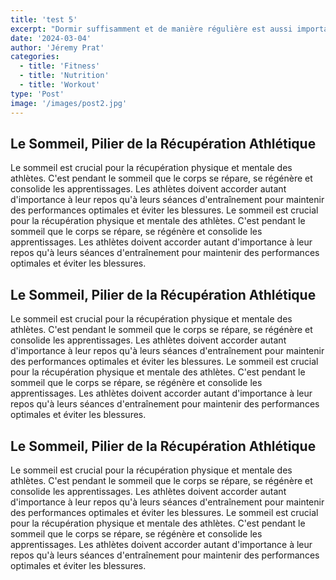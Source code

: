 ```yaml
---
title: 'test 5'
excerpt: "Dormir suffisamment et de manière régulière est aussi important que l'entraînement lui-même pour les athlètes de haut niveau."
date: '2024-03-04'
author: 'Jéremy Prat'
categories:
  - title: 'Fitness'
  - title: 'Nutrition'
  - title: 'Workout'
type: 'Post'
image: '/images/post2.jpg'
---
```


<h2>Le Sommeil, Pilier de la Récupération Athlétique</h2>

<p>
  Le sommeil est crucial pour la récupération physique et mentale des athlètes.
  C'est pendant le sommeil que le corps se répare, se régénère et consolide les
  apprentissages. Les athlètes doivent accorder autant d'importance à leur repos
  qu'à leurs séances d'entraînement pour maintenir des performances optimales et
  éviter les blessures. Le sommeil est crucial pour la récupération physique et
  mentale des athlètes. C'est pendant le sommeil que le corps se répare, se
  régénère et consolide les apprentissages. Les athlètes doivent accorder autant
  d'importance à leur repos qu'à leurs séances d'entraînement pour maintenir des
  performances optimales et éviter les blessures.
</p>

<h2>Le Sommeil, Pilier de la Récupération Athlétique</h2>

<p>
  Le sommeil est crucial pour la récupération physique et mentale des athlètes.
  C'est pendant le sommeil que le corps se répare, se régénère et consolide les
  apprentissages. Les athlètes doivent accorder autant d'importance à leur repos
  qu'à leurs séances d'entraînement pour maintenir des performances optimales et
  éviter les blessures. Le sommeil est crucial pour la récupération physique et
  mentale des athlètes. C'est pendant le sommeil que le corps se répare, se
  régénère et consolide les apprentissages. Les athlètes doivent accorder autant
  d'importance à leur repos qu'à leurs séances d'entraînement pour maintenir des
  performances optimales et éviter les blessures.
</p>

<h2>Le Sommeil, Pilier de la Récupération Athlétique</h2>

<p>
  Le sommeil est crucial pour la récupération physique et mentale des athlètes.
  C'est pendant le sommeil que le corps se répare, se régénère et consolide les
  apprentissages. Les athlètes doivent accorder autant d'importance à leur repos
  qu'à leurs séances d'entraînement pour maintenir des performances optimales et
  éviter les blessures. Le sommeil est crucial pour la récupération physique et
  mentale des athlètes. C'est pendant le sommeil que le corps se répare, se
  régénère et consolide les apprentissages. Les athlètes doivent accorder autant
  d'importance à leur repos qu'à leurs séances d'entraînement pour maintenir des
  performances optimales et éviter les blessures.
</p>

<style jsx>{`
  h2,
  p {
    color: white !important;
  }
`}</style>
